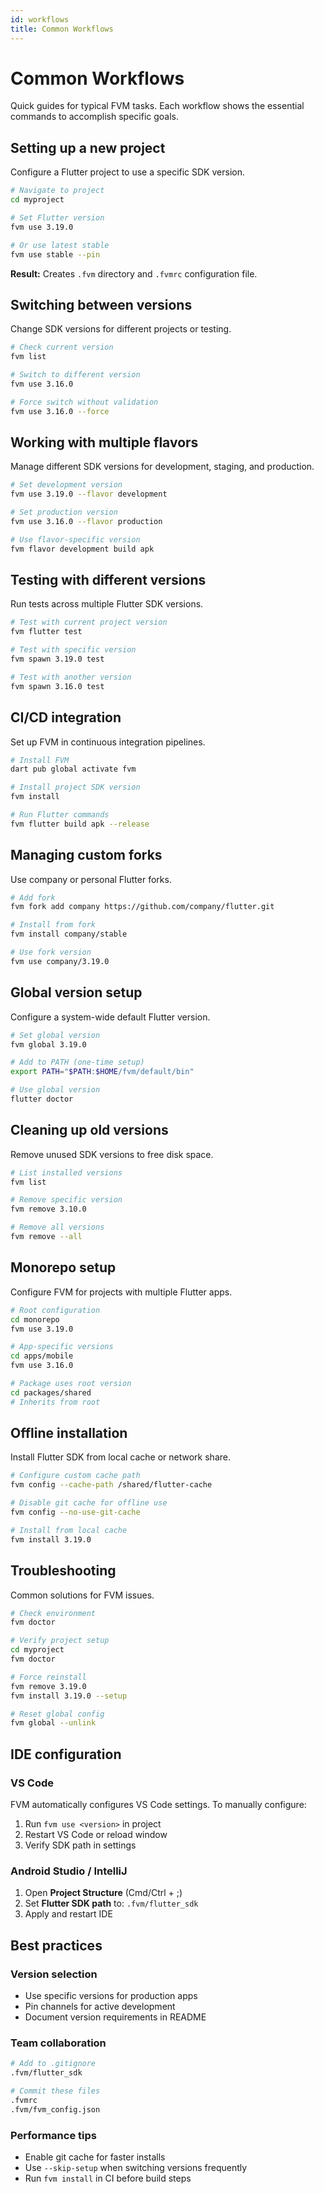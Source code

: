 ```yaml
---
id: workflows
title: Common Workflows
---
```


# Common Workflows

Quick guides for typical FVM tasks. Each workflow shows the essential commands to accomplish specific goals.

## Setting up a new project

Configure a Flutter project to use a specific SDK version.

```bash
# Navigate to project
cd myproject

# Set Flutter version
fvm use 3.19.0

# Or use latest stable
fvm use stable --pin
```

**Result:** Creates `.fvm` directory and `.fvmrc` configuration file.

## Switching between versions

Change SDK versions for different projects or testing.

```bash
# Check current version
fvm list

# Switch to different version
fvm use 3.16.0

# Force switch without validation
fvm use 3.16.0 --force
```

## Working with multiple flavors

Manage different SDK versions for development, staging, and production.

```bash
# Set development version
fvm use 3.19.0 --flavor development

# Set production version
fvm use 3.16.0 --flavor production

# Use flavor-specific version
fvm flavor development build apk
```

## Testing with different versions

Run tests across multiple Flutter SDK versions.

```bash
# Test with current project version
fvm flutter test

# Test with specific version
fvm spawn 3.19.0 test

# Test with another version
fvm spawn 3.16.0 test
```

## CI/CD integration

Set up FVM in continuous integration pipelines.

```bash
# Install FVM
dart pub global activate fvm

# Install project SDK version
fvm install

# Run Flutter commands
fvm flutter build apk --release
```

## Managing custom forks

Use company or personal Flutter forks.

```bash
# Add fork
fvm fork add company https://github.com/company/flutter.git

# Install from fork
fvm install company/stable

# Use fork version
fvm use company/3.19.0
```

## Global version setup

Configure a system-wide default Flutter version.

```bash
# Set global version
fvm global 3.19.0

# Add to PATH (one-time setup)
export PATH="$PATH:$HOME/fvm/default/bin"

# Use global version
flutter doctor
```

## Cleaning up old versions

Remove unused SDK versions to free disk space.

```bash
# List installed versions
fvm list

# Remove specific version
fvm remove 3.10.0

# Remove all versions
fvm remove --all
```

## Monorepo setup

Configure FVM for projects with multiple Flutter apps.

```bash
# Root configuration
cd monorepo
fvm use 3.19.0

# App-specific versions
cd apps/mobile
fvm use 3.16.0

# Package uses root version
cd packages/shared
# Inherits from root
```

## Offline installation

Install Flutter SDK from local cache or network share.

```bash
# Configure custom cache path
fvm config --cache-path /shared/flutter-cache

# Disable git cache for offline use
fvm config --no-use-git-cache

# Install from local cache
fvm install 3.19.0
```

## Troubleshooting

Common solutions for FVM issues.

```bash
# Check environment
fvm doctor

# Verify project setup
cd myproject
fvm doctor

# Force reinstall
fvm remove 3.19.0
fvm install 3.19.0 --setup

# Reset global config
fvm global --unlink
```

## IDE configuration

### VS Code

FVM automatically configures VS Code settings. To manually configure:

1. Run `fvm use <version>` in project
2. Restart VS Code or reload window
3. Verify SDK path in settings

### Android Studio / IntelliJ

1. Open **Project Structure** (Cmd/Ctrl + ;)
2. Set **Flutter SDK path** to: `.fvm/flutter_sdk`
3. Apply and restart IDE

## Best practices

### Version selection

- Use specific versions for production apps
- Pin channels for active development
- Document version requirements in README

### Team collaboration

```bash
# Add to .gitignore
.fvm/flutter_sdk

# Commit these files
.fvmrc
.fvm/fvm_config.json
```

### Performance tips

- Enable git cache for faster installs
- Use `--skip-setup` when switching versions frequently
- Run `fvm install` in CI before build steps
